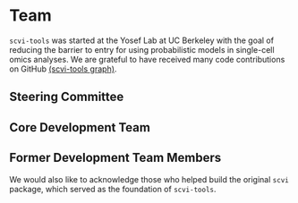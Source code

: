 
# Team

`scvi-tools` was started at the Yosef Lab at UC Berkeley with the goal of reducing the barrier to entry for using probabilistic models in single-cell omics analyses. We are grateful to have received many code contributions on GitHub [(scvi-tools graph)](https://github.com/YosefLab/scvi-tools/graphs/contributors). 


## Steering Committee

<div className="row">
  <div className="col col--4">
    <TeamCard
      className="col col--4"
      name="Nir Yosef"
      image={useBaseUrl(`img/team-pics/nir.jpeg`)}
      description="Principal Investigator, UC Berkeley"
      websiteLink="https://yoseflab.github.io"
      githubLink="https://github.com/YosefLab"
      twitterLink="https://twitter.com/YosefLab"
    />
  </div>
</div>


## Core Development Team

<div className="row">
  <div className="col col--4">
    <TeamCard
      name="Adam Gayoso"
      description="UC Berkeley"
      image={useBaseUrl(`img/team-pics/adam.jpeg`)}
      websiteLink="https://adamgayoso.com"
      githubLink="https://github.com/adamgayoso"
      twitterLink="https://twitter.com/adamgayoso"
    />
  </div>
  <div className="col col--4">
    <TeamCard
      name="Galen Xing"
      description="UC Berkeley"
      image={useBaseUrl(`img/team-pics/galen.jpeg`)}
      websiteLink="https://galenxing.com"
      githubLink="https://github.com/galenxing"
      twitterLink="https://twitter.com/galenxing"
    />
  </div>
  <div className="col col--4">
    <TeamCard
      name="Romain Lopez"
      description="Genentech / Stanford"
      image={useBaseUrl(`img/team-pics/romain.jpeg`)}
      websiteLink="https://romain-lopez.github.io"
      githubLink="https://github.com/romain-lopez"
      twitterLink="https://twitter.com/_romain_lopez_"
    />
  </div>
  <div className="col col--4">
    <TeamCard
      name="Pierre Boyeau"
      description="UC Berkeley"
      image={useBaseUrl(`img/team-pics/pierre.jpeg`)}
    />
  </div>
  <div className="col col--4">
    <TeamCard
      name="Justin Hong"
      description="UC Berkeley"
      image={useBaseUrl(`img/team-pics/justin.jpeg`)}
      websiteLink="https://jjhong922.github.io"
      githubLink="https://github.com/jjhong922"
      twitterLink="https://twitter.com/justin_j_hong"
    />
  </div>
  <div className="col col--4">
    <TeamCard
      name="Valeh Valiollah Pour Amiri"
      image={useBaseUrl(`img/team-pics/valeh.jpeg`)}
      description="UC Berkeley"
    />
  </div>
</div>


## Former Development Team Members

We would also like to acknowledge those who helped build the original `scvi` package, which served as the foundation of `scvi-tools`.

<div className="row">
  <div className="col col--4">
    <TeamCard
      name="Jeffrey Regier"
      websiteLink="https://regier.stat.lsa.umich.edu/"
    />
  </div>
  <div className="col col--4">
    <TeamCard
      name="Edouard Mehlman"
      websiteLink="https://edouard360.github.io/about/"
    />
  </div>
  <div className="col col--4">
    <TeamCard name="Yining Liu" />
  </div>
  <div className="col col--4">
    <TeamCard name="Maxime Langevin" />
  </div>
  <div className="col col--4">
    <TeamCard name="Gabriel Misrachi" />
  </div>
  <div className="col col--4">
    <TeamCard name="Achille Nazaret" websiteLink="https://nazaret.me/" />
  </div>
  <div className="col col--4">
    <TeamCard name="Oscar Clivio" />
  </div>
  <div className="col col--4">
    <TeamCard name="Jules Samaran" />
  </div>
  <div className="col col--4">
    <TeamCard name="Valentine Svensson" />
  </div>
</div>
